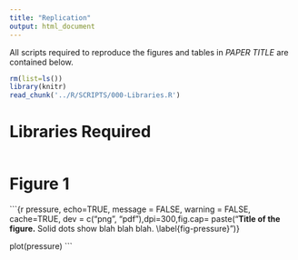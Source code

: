 ```yaml
---
title: "Replication"
output: html_document
---
```


All scripts required to reproduce the figures and tables in *PAPER TITLE* are contained below.

```r
rm(list=ls())
library(knitr)
read_chunk('../R/SCRIPTS/000-Libraries.R')

```
# Libraries Required

```r
```

# Figure 1

```{r pressure, echo=TRUE, message = FALSE, warning = FALSE, cache=TRUE, dev = c("png", "pdf"),dpi=300,fig.cap= paste("**Title of the figure.** Solid dots show blah blah blah. \\label{fig-pressure}")}

plot(pressure)
```


